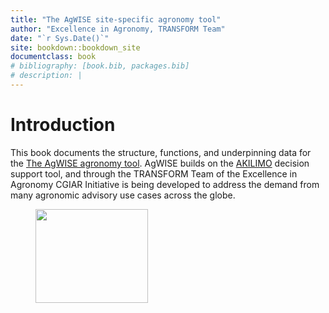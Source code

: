 ```yaml
---
title: "The AgWISE site-specific agronomy tool"
author: "Excellence in Agronomy, TRANSFORM Team"
date: "`r Sys.Date()`"
site: bookdown::bookdown_site
documentclass: book
# bibliography: [book.bib, packages.bib]
# description: |
---
```


# Introduction {.unnumbered}

This book documents the structure, functions, and underpinning data for the [The AgWISE agronomy tool](https://github.com/AgWISE-EiA/AgWISE-generic). AgWISE builds on the [AKILIMO](https://github.com/IITA-AKILIMO) decision support tool, and through the TRANSFORM Team of the Excellence in Agronomy CGIAR Initiative is being developed to address the demand from many agronomic advisory use cases across the globe.

<a href="https://www.cgiar.org/initiative/11-excellence-in-agronomy-eia-solutions-for-agricultural-transformation/"><img src="images/eialogo.png" width="180" height="150" align="center" hspace="40"/></a>
